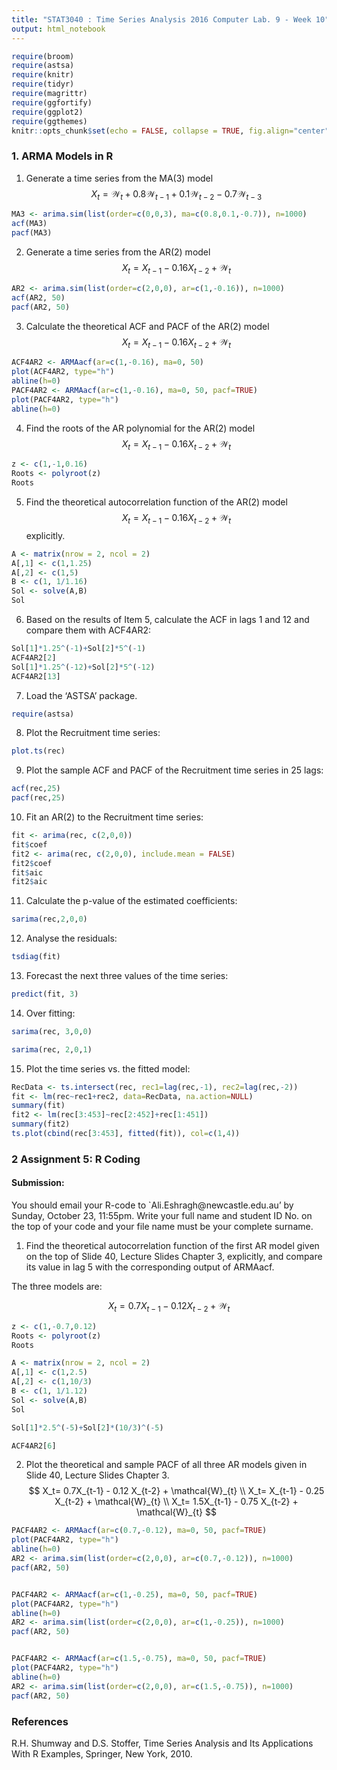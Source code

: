 ```yaml
---
title: "STAT3040 : Time Series Analysis 2016 Computer Lab. 9 - Week 10"
output: html_notebook
---
```


```r
require(broom)
require(astsa)
require(knitr)
require(tidyr)
require(magrittr)
require(ggfortify)
require(ggplot2)
require(ggthemes)
knitr::opts_chunk$set(echo = FALSE, collapse = TRUE, fig.align="center", fig.width=15, fig.height = 7.5)
```

### 1.  ARMA Models in R

1.  Generate a time series from the MA(3) model
$$
X_t=\mathcal{W}_t + 0.8\mathcal{W}_{t-1} + 0.1\mathcal{W}_{t-2} - 0.7\mathcal{W}_{t-3} 
$$
```r
MA3 <- arima.sim(list(order=c(0,0,3), ma=c(0.8,0.1,-0.7)), n=1000)
acf(MA3)
pacf(MA3)
```
2.  Generate a time series from the AR(2) model
$$
X_t=X_{t-1} - 0.16 X_{t-2} + \mathcal{W}_{t} 
$$
```r
AR2 <- arima.sim(list(order=c(2,0,0), ar=c(1,-0.16)), n=1000)
acf(AR2, 50)
pacf(AR2, 50)
```

3.  Calculate the theoretical ACF and PACF of the AR(2) model
$$
X_t=X_{t-1} - 0.16 X_{t-2} + \mathcal{W}_{t} 
$$
```r
ACF4AR2 <- ARMAacf(ar=c(1,-0.16), ma=0, 50)
plot(ACF4AR2, type="h")
abline(h=0)
PACF4AR2 <- ARMAacf(ar=c(1,-0.16), ma=0, 50, pacf=TRUE)
plot(PACF4AR2, type="h")
abline(h=0)
```

4.  Find the roots of the AR polynomial for the AR(2) model
$$
X_t=X_{t-1} - 0.16 X_{t-2} + \mathcal{W}_{t} 
$$
```r
z <- c(1,-1,0.16)
Roots <- polyroot(z)
Roots
```

5.  Find the theoretical autocorrelation function of the AR(2) model
$$
X_t=X_{t-1} - 0.16 X_{t-2} + \mathcal{W}_{t} 
$$
explicitly.
```r
A <- matrix(nrow = 2, ncol = 2)
A[,1] <- c(1,1.25)
A[,2] <- c(1,5)
B <- c(1, 1/1.16)
Sol <- solve(A,B)
Sol
```

6. Based on the results of Item 5, calculate  the ACF in lags 1 and 12 and  compare them  with ACF4AR2:

```r
Sol[1]*1.25^(-1)+Sol[2]*5^(-1)
ACF4AR2[2]
Sol[1]*1.25^(-12)+Sol[2]*5^(-12)
ACF4AR2[13]
```

7.  Load the 'ASTSA' package.
```r
require(astsa)  
```

8.  Plot the Recruitment time series:
```r
plot.ts(rec)
```

9.  Plot the sample ACF and PACF of the Recruitment time series in 25 lags:
```r
acf(rec,25)
pacf(rec,25)
```

10.  Fit an AR(2) to the Recruitment time series:
```r
fit <- arima(rec, c(2,0,0))
fit$coef
fit2 <- arima(rec, c(2,0,0), include.mean = FALSE)
fit2$coef
fit$aic
fit2$aic
```

11.  Calculate the p-value of the estimated coefficients:
```r
sarima(rec,2,0,0)
```

12.  Analyse the residuals:
```r
tsdiag(fit)
```

13.  Forecast the next three values of the time series:
```r
predict(fit, 3)
```

14.  Over fitting:

```r
sarima(rec, 3,0,0)
```
```r
sarima(rec, 2,0,1)
```

15.  Plot the time series vs. the fitted model:
```r
RecData <- ts.intersect(rec, rec1=lag(rec,-1), rec2=lag(rec,-2))
fit <- lm(rec~rec1+rec2, data=RecData, na.action=NULL)
summary(fit)
fit2 <- lm(rec[3:453]~rec[2:452]+rec[1:451])
summary(fit2)
ts.plot(cbind(rec[3:453], fitted(fit)), col=c(1,4))
```

### 2  Assignment 5: R Coding
#### Submission:
You should email your R-code to `Ali.Eshragh@newcastle.edu.au' by Sunday, October 23, 11:55pm.  Write your full name and student ID No.  on the top of your code and your  file name must be your complete surname.

1.  Find  the  theoretical  autocorrelation  function  of  the   first  AR  model  given  on  the  top  of  Slide 40, Lecture Slides Chapter 3, explicitly, and compare its value in lag 5 with the corresponding output of ARMAacf.

The three models are:

$$
X_t= 0.7X_{t-1} - 0.12 X_{t-2} + \mathcal{W}_{t}
$$
```r
z <- c(1,-0.7,0.12)
Roots <- polyroot(z)
Roots
```

```r
A <- matrix(nrow = 2, ncol = 2)
A[,1] <- c(1,2.5)
A[,2] <- c(1,10/3)
B <- c(1, 1/1.12)
Sol <- solve(A,B)
Sol
```
```r
Sol[1]*2.5^(-5)+Sol[2]*(10/3)^(-5)

ACF4AR2[6]
```

2.  Plot the theoretical and sample PACF of all three AR models given in Slide 40, Lecture Slides Chapter 3.
$$
X_t= 0.7X_{t-1} - 0.12 X_{t-2} + \mathcal{W}_{t} \\
X_t= X_{t-1} - 0.25 X_{t-2} + \mathcal{W}_{t} \\
X_t= 1.5X_{t-1} - 0.75 X_{t-2} + \mathcal{W}_{t}
$$

```r
PACF4AR2 <- ARMAacf(ar=c(0.7,-0.12), ma=0, 50, pacf=TRUE)
plot(PACF4AR2, type="h")
abline(h=0)
AR2 <- arima.sim(list(order=c(2,0,0), ar=c(0.7,-0.12)), n=1000)
pacf(AR2, 50)


PACF4AR2 <- ARMAacf(ar=c(1,-0.25), ma=0, 50, pacf=TRUE)
plot(PACF4AR2, type="h")
abline(h=0)
AR2 <- arima.sim(list(order=c(2,0,0), ar=c(1,-0.25)), n=1000)
pacf(AR2, 50)


PACF4AR2 <- ARMAacf(ar=c(1.5,-0.75), ma=0, 50, pacf=TRUE)
plot(PACF4AR2, type="h")
abline(h=0)
AR2 <- arima.sim(list(order=c(2,0,0), ar=c(1.5,-0.75)), n=1000)
pacf(AR2, 50)
```

### References
R.H. Shumway and D.S. Stoffer,
Time Series Analysis and Its Applications With R Examples, Springer, New York, 2010.
